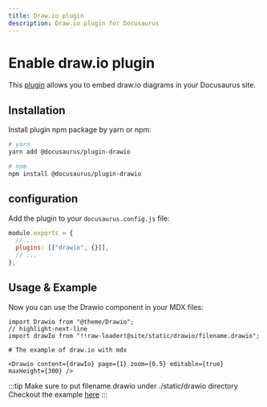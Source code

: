 ```yaml
---
title: Draw.io plugin
description: Draw.io plugin for Docusaurus
---
```


# Enable draw.io plugin

This [plugin](https://github.com/xiguaxigua/docusaurus-plugin-drawio) allows you to embed draw.io diagrams in your Docusaurus site.

## Installation

Install plugin npm package by yarn or npm:

```sh
# yarn
yarn add @docusaurus/plugin-drawio

# npm
npm install @docusaurus/plugin-drawio
```

## configuration

Add the plugin to your `docusaurus.config.js` file:

```js title="docusaurus.config.js"
module.exports = {
  // ...
  plugins: [["drawio", {}]],
  // ...
};
```

## Usage & Example

Now you can use the Drawio component in your MDX files:

```mdx
import Drawio from "@theme/Drawio";
// highlight-next-line
import drawIo from "!!raw-loader!@site/static/drawio/filename.drawio";

# The example of draw.io with mdx

<Drawio content={drawIo} page={1} zoom={0.5} editable={true} maxHeight={300} />
```

:::tip
Make sure to put filename.drawio under ./static/drawio directory
Checkout the example [here](/nodejs/mono-repo-lerna)
:::
